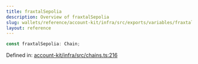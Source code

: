```yaml
---
title: fraxtalSepolia
description: Overview of fraxtalSepolia
slug: wallets/reference/account-kit/infra/src/exports/variables/fraxtalSepolia
layout: reference
---
```


```ts
const fraxtalSepolia: Chain;
```

Defined in: [account-kit/infra/src/chains.ts:216](https://github.com/alchemyplatform/aa-sdk/blob/08da565ff1e1b5bcae4581d79993c4ed9e522c16/account-kit/infra/src/chains.ts#L216)
